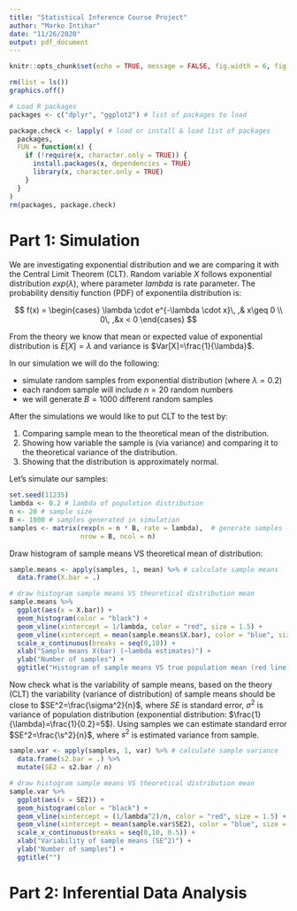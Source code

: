 ```yaml
---
title: "Statistical Inference Course Project"
author: "Marko Intihar"
date: "11/26/2020"
output: pdf_document
---
```


```r
knitr::opts_chunk$set(echo = TRUE, message = FALSE, fig.width = 6, fig.height = 4)
```

```r
rm(list = ls())
graphics.off()

# Load R packages
packages <- c("dplyr", "ggplot2") # list of packages to load

package.check <- lapply( # load or install & load list of packages
  packages,
  FUN = function(x) {
    if (!require(x, character.only = TRUE)) {
      install.packages(x, dependencies = TRUE)
      library(x, character.only = TRUE)
    }
  }
) 
rm(packages, package.check)

```

# Part 1: Simulation

We are investigating exponential distribution and we are comparing it with the Central Limit Theorem (CLT). Random variable $X$ follows exponential distribution $exp(\lambda)$, where parameter $lambda$ is rate parameter. The probability densitiy function (PDF) of exponentila distribution is:

$$
f(x) = 
\begin{cases}
\lambda \cdot e^{-\lambda \cdot x}\, ,& x\geq 0 \\
0\, ,&x < 0
\end{cases}
$$

From the theory we know that mean or expected value of exponential distribution is $E[X]=\lambda$ and variance is $Var[X]=\frac{1}{\lambda}$.

In our simulation we will do the following:

* simulate random samples from exponential distribution (where $\lambda = 0.2$)
* each random sample will include $n=20$ random numbers
* we will generate $B=1000$ different random samples

After the simulations we would like to put CLT to the test by:

1. Comparing sample mean to the theoretical mean of the distribution.
2. Showing how variable the sample is (via variance) and comparing it to the theoretical variance of the distribution.
3. Showing that the distribution is approximately normal.

Let's simulate our samples:

```r
set.seed(11235)
lambda <- 0.2 # lambda of population distribution
n <- 20 # sample size
B <- 1000 # samples generated in simulation
samples <- matrix(rexp(n = n * B, rate = lambda),  # generate samples - save to matrix
                  nrow = B, ncol = n)
```

Draw histogram of sample means VS theoretical mean of distribution:

```r
sample.means <- apply(samples, 1, mean) %>% # calculate sample means
  data.frame(X.bar = .)

# draw histogram sample means VS theoretical distribution mean
sample.means %>% 
  ggplot(aes(x = X.bar)) +
  geom_histogram(color = "black") +
  geom_vline(xintercept = 1/lambda, color = "red", size = 1.5) +
  geom_vline(xintercept = mean(sample.means$X.bar), color = "blue", size = 1.5) +
  scale_x_continuous(breaks = seq(0,10)) +
  xlab("Sample means X(bar) (~lambda estimates)") +
  ylab("Number of samples") +
  ggtitle("Histogram of sample means VS true population mean (red line)")

```

Now check what is the variability of sample means, based on the theory (CLT) the variability (variance of distribution) of sample means should be close to $SE^2=\frac{\sigma^2}{n}$, where $SE$ is standard error, $\sigma^2$ is variance of population distribution (exponential distribution: $\frac{1}{\lambda}=\frac{1}{0.2}=5$). Using samples we can estimate standard error $SE^2=\frac{\s^2}{n}$, where $s^2$ is estimated variance from sample. 

```r
sample.var <- apply(samples, 1, var) %>% # calculate sample variance
  data.frame(s2.bar = .) %>% 
  mutate(SE2 = s2.bar / n)

# draw histogram sample means VS theoretical distribution mean
sample.var %>% 
  ggplot(aes(x = SE2)) +
  geom_histogram(color = "black") +
  geom_vline(xintercept = (1/lambda^2)/n, color = "red", size = 1.5) +
  geom_vline(xintercept = mean(sample.var$SE2), color = "blue", size = 1.5) +
  scale_x_continuous(breaks = seq(0,10, 0.5)) +
  xlab("Variability of sample means (SE^2)") +
  ylab("Number of samples") +
  ggtitle("")

```




# Part 2: Inferential Data Analysis